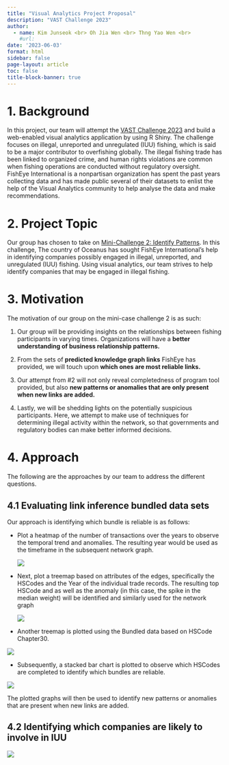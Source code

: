 ```yaml
---
title: "Visual Analytics Project Proposal"
description: "VAST Challenge 2023"
author:
  - name: Kim Junseok <br> Oh Jia Wen <br> Thng Yao Wen <br>
    #url: 
date: '2023-06-03'
format: html
sidebar: false
page-layout: article
toc: false
title-block-banner: true
---
```


# 1. Background

In this project, our team will attempt the [VAST Challenge 2023](https://vast-challenge.github.io/2023/) and build a web-enabled visual analytics application by using R Shiny. The challenge focuses on illegal, unreported and unregulated (IUU) fishing, which is said to be a major contributor to overfishing globally. The illegal fishing trade has been linked to organized crime, and human rights violations are common when fishing operations are conducted without regulatory oversight. FishEye International is a nonpartisan organization has spent the past years collecting data and has made public several of their datasets to enlist the help of the Visual Analytics community to help analyse the data and make recommendations.

# 2. Project Topic

Our group has chosen to take on [Mini-Challenge 2: Identify Patterns](https://vast-challenge.github.io/2023/MC2.html). In this challenge, The country of Oceanus has sought FishEye International's help in identifying companies possibly engaged in illegal, unreported, and unregulated (IUU) fishing. Using visual analytics, our team strives to help identify companies that may be engaged in illegal fishing.

# 3. Motivation

The motivation of our group on the mini-case challenge 2 is as such:

1.  Our group will be providing insights on the relationships between fishing participants in varying times. Organizations will have a **better understanding of business relationship patterns.**

2.  From the sets of **predicted knowledge graph links** FishEye has provided, we will touch upon **which ones are most reliable links.**

3.  Our attempt from #2 will not only reveal completedness of program tool provided, but also **new patterns or anomalies that are only present when new links are added.** 

4.  Lastly, we will be shedding lights on the potentially suspicious participants. Here, we attempt to make use of techniques for determining illegal activity within the network, so that governments and regulatory bodies can make better informed decisions. 

# 4. Approach

The following are the approaches by our team to address the different questions.

## 4.1 Evaluating link inference bundled data sets

Our approach is identifying which bundle is reliable is as follows:

-   Plot a heatmap of the number of transactions over the years to observe the temporal trend and anomalies. The resulting year would be used as the timeframe in the subsequent network graph.

    ![](/image/treemap.png)

-   Next, plot a treemap based on attributes of the edges, specifically the HSCodes and the Year of the individual trade records. The resulting top HSCode and as well as the anomaly (in this case, the spike in the median weight) will be identified and similarly used for the network graph

    ![](/image/heatmap.png)

-   Another treemap is plotted using the Bundled data based on HSCode Chapter30.

![](/image/Chap30treemap.png)

-   Subsequently, a stacked bar chart is plotted to observe which HSCodes are completed to identify which bundles are reliable.

![](/image/Q1Q2.png)

The plotted graphs will then be used to identify new patterns or anomalies that are present when new links are added.

## 4.2 Identifying which companies are likely to involve in IUU

![](/image/Q3Q4.png)

## 
